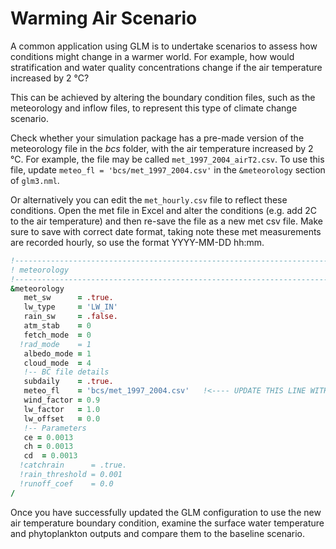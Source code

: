 # Warming Air Scenario

A common application using GLM is to undertake scenarios to assess how conditions might change in a warmer world. For example, how would stratification and water quality concentrations change if the air temperature increased by 2 °C?

This can be achieved by altering the boundary condition files, such as the meteorology and inflow files, to represent this type of climate change scenario.

Check whether your simulation package has a pre-made version of the meteorology file in the *bcs* folder, with the air temperature increased by 2 °C. For example, the file may be called `met_1997_2004_airT2.csv`. To use this file, update `meteo_fl = 'bcs/met_1997_2004.csv'` in the `&meteorology` section of `glm3.nml`.

Or alternatively you can edit the `met_hourly.csv` file to reflect these conditions. Open the met file in Excel and alter the conditions (e.g. add 2C to the air temperature) and then re-save the file as a new met csv file. Make sure to save with correct date format, taking note these met measurements are recorded hourly, so use the format YYYY-MM-DD hh:mm.


``` fortran
!-------------------------------------------------------------------------------
! meteorology
!-------------------------------------------------------------------------------
&meteorology
   met_sw      = .true.
   lw_type     = 'LW_IN'
   rain_sw     = .false.
   atm_stab    = 0
   fetch_mode  = 0
  !rad_mode    = 1
   albedo_mode = 1
   cloud_mode  = 4
   !-- BC file details
   subdaily    = .true.
   meteo_fl    = 'bcs/met_1997_2004.csv'   !<---- UPDATE THIS LINE WITH THE NEW FILE
   wind_factor = 0.9
   lw_factor   = 1.0
   lw_offset   = 0.0
   !-- Parameters
   ce = 0.0013
   ch = 0.0013
   cd  = 0.0013
  !catchrain      = .true.
  !rain_threshold = 0.001
  !runoff_coef    = 0.0
/
```

Once you have successfully updated the GLM configuration to use the new air temperature boundary condition, examine the surface water temperature and phytoplankton outputs and compare them to the baseline scenario.
